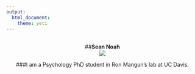 ```yaml
---
output: 
  html_document:
    theme: yeti
---
```

<br>
<center>##**Sean Noah**
<center>![](./Images/seanmain.jpg)
<br>
<center>###I am a Psychology PhD student in Ron Mangun's lab at UC Davis. 
